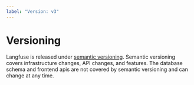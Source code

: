 ```yaml
---
label: "Version: v3"
---
```


# Versioning

Langfuse is released under [semantic versioning](https://semver.org/).
Semantic versioning covers infrastructure changes, API changes, and features. The database schema and frontend apis are not covered by semantic versioning and can change at any time.

